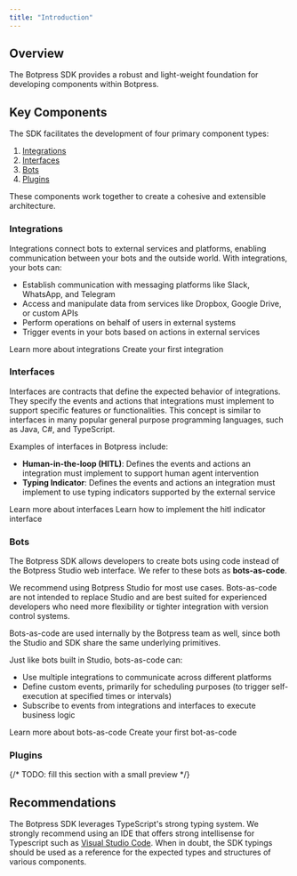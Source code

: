 ```yaml
---
title: "Introduction"
---
```


## Overview

The Botpress SDK provides a robust and light-weight foundation for developing components within Botpress.

## Key Components

The SDK facilitates the development of four primary component types:

1. [Integrations](#integrations)
2. [Interfaces](#interfaces)
3. [Bots](#bots)
4. [Plugins](#plugins)

These components work together to create a cohesive and extensible architecture.

### Integrations

Integrations connect bots to external services and platforms, enabling communication between your bots and the outside world. With integrations, your bots can:

- Establish communication with messaging platforms like Slack, WhatsApp, and Telegram
- Access and manipulate data from services like Dropbox, Google Drive, or custom APIs
- Perform operations on behalf of users in external systems
- Trigger events in your bots based on actions in external services

<CardGroup Cols={2}>
    <Card title="Read more" horizontal icon="book" href="/for-developers/sdk/integration/introduction">
        Learn more about integrations
    </Card>
    <Card title="Getting started" horizontal icon="play" href="/for-developers/sdk/integration/getting-started">
        Create your first integration
    </Card>
</CardGroup>

### Interfaces

Interfaces are contracts that define the expected behavior of integrations. They specify the events and actions that integrations must implement to support specific features or functionalities. This concept is similar to interfaces in many popular general purpose programming languages, such as Java, C#, and TypeScript.

Examples of interfaces in Botpress include:

- **Human-in-the-loop (HITL)**: Defines the events and actions an integration must implement to support human agent intervention
- **Typing Indicator**: Defines the events and actions an integration must implement to use typing indicators supported by the external service

<CardGroup Cols={2}>
    <Card title="Read more" horizontal icon="book" href="/for-developers/sdk/interface/introduction">
        Learn more about interfaces
    </Card>
    <Card title="How-to" horizontal icon="graduation-cap" href="/for-developers/sdk/interface/how-tos/implementing-hitl">
        Learn how to implement the hitl indicator interface
    </Card>
</CardGroup>

### Bots

The Botpress SDK allows developers to create bots using code instead of the Botpress Studio web interface. We refer to these bots as **bots-as-code**.

<Warning>
    We recommend using Botpress Studio for most use cases. Bots-as-code are not intended to replace Studio and are best suited for experienced developers who need more flexibility or tighter integration with version control systems.
</Warning>

Bots-as-code are used internally by the Botpress team as well, since both the Studio and SDK share the same underlying primitives.

Just like bots built in Studio, bots-as-code can:

- Use multiple integrations to communicate across different platforms
- Define custom events, primarily for scheduling purposes (to trigger self-execution at specified times or intervals)
- Subscribe to events from integrations and interfaces to execute business logic

<CardGroup Cols={2}>
    <Card title="Read more" horizontal icon="book" href="/for-developers/sdk/bot/introduction">
        Learn more about bots-as-code
    </Card>
    <Card title="Getting started" horizontal icon="play" href="/for-developers/sdk/bot/getting-started">
        Create your first bot-as-code
    </Card>
</CardGroup>

### Plugins

{/* TODO: fill this section with a small preview */}

## Recommendations

The Botpress SDK leverages TypeScript's strong typing system. We strongly recommend using an IDE that offers strong intellisense for Typescript such as [Visual Studio Code](https://code.visualstudio.com). When in doubt, the SDK typings should be used as a reference for the expected types and structures of various components.